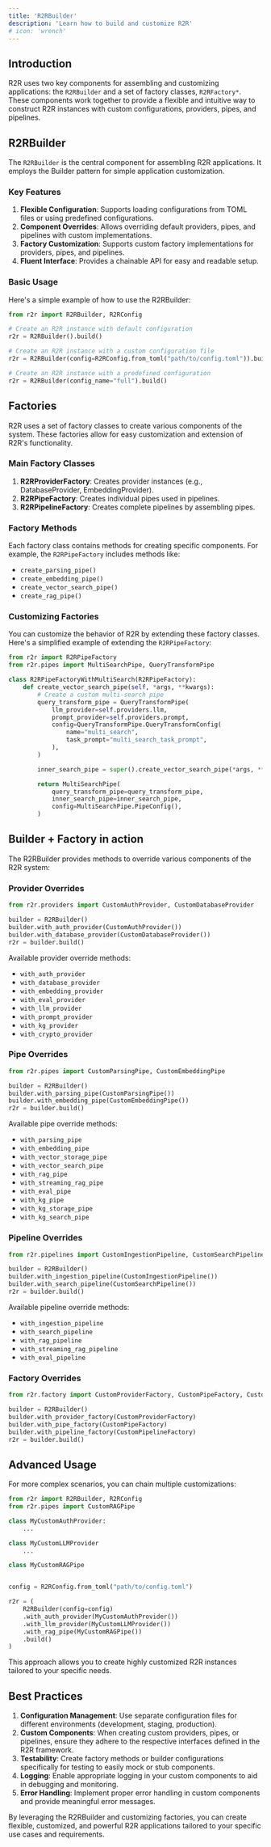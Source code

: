 ```yaml
---
title: 'R2RBuilder'
description: 'Learn how to build and customize R2R'
# icon: 'wrench'
---
```


## Introduction

R2R uses two key components for assembling and customizing applications: the `R2RBuilder` and a set of factory classes, `R2RFactory*`. These components work together to provide a flexible and intuitive way to construct R2R instances with custom configurations, providers, pipes, and pipelines.

## R2RBuilder

The `R2RBuilder` is the central component for assembling R2R applications. It employs the Builder pattern for simple application customization.

### Key Features

1. **Flexible Configuration**: Supports loading configurations from TOML files or using predefined configurations.
2. **Component Overrides**: Allows overriding default providers, pipes, and pipelines with custom implementations.
3. **Factory Customization**: Supports custom factory implementations for providers, pipes, and pipelines.
4. **Fluent Interface**: Provides a chainable API for easy and readable setup.

### Basic Usage

Here's a simple example of how to use the R2RBuilder:

```python
from r2r import R2RBuilder, R2RConfig

# Create an R2R instance with default configuration
r2r = R2RBuilder().build()

# Create an R2R instance with a custom configuration file
r2r = R2RBuilder(config=R2RConfig.from_toml("path/to/config.toml")).build()

# Create an R2R instance with a predefined configuration
r2r = R2RBuilder(config_name="full").build()
```

## Factories

R2R uses a set of factory classes to create various components of the system. These factories allow for easy customization and extension of R2R's functionality.

### Main Factory Classes

1. **R2RProviderFactory**: Creates provider instances (e.g., DatabaseProvider, EmbeddingProvider).
2. **R2RPipeFactory**: Creates individual pipes used in pipelines.
3. **R2RPipelineFactory**: Creates complete pipelines by assembling pipes.

### Factory Methods

Each factory class contains methods for creating specific components. For example, the `R2RPipeFactory` includes methods like:

- `create_parsing_pipe()`
- `create_embedding_pipe()`
- `create_vector_search_pipe()`
- `create_rag_pipe()`

### Customizing Factories

You can customize the behavior of R2R by extending these factory classes. Here's a simplified example of extending the `R2RPipeFactory`:

```python
from r2r import R2RPipeFactory
from r2r.pipes import MultiSearchPipe, QueryTransformPipe

class R2RPipeFactoryWithMultiSearch(R2RPipeFactory):
    def create_vector_search_pipe(self, *args, **kwargs):
        # Create a custom multi-search pipe
        query_transform_pipe = QueryTransformPipe(
            llm_provider=self.providers.llm,
            prompt_provider=self.providers.prompt,
            config=QueryTransformPipe.QueryTransformConfig(
                name="multi_search",
                task_prompt="multi_search_task_prompt",
            ),
        )

        inner_search_pipe = super().create_vector_search_pipe(*args, **kwargs)

        return MultiSearchPipe(
            query_transform_pipe=query_transform_pipe,
            inner_search_pipe=inner_search_pipe,
            config=MultiSearchPipe.PipeConfig(),
        )
```


## Builder + Factory in action

The R2RBuilder provides methods to override various components of the R2R system:

### Provider Overrides

```python
from r2r.providers import CustomAuthProvider, CustomDatabaseProvider

builder = R2RBuilder()
builder.with_auth_provider(CustomAuthProvider())
builder.with_database_provider(CustomDatabaseProvider())
r2r = builder.build()
```
Available provider override methods:
- `with_auth_provider`
- `with_database_provider`
- `with_embedding_provider`
- `with_eval_provider`
- `with_llm_provider`
- `with_prompt_provider`
- `with_kg_provider`
- `with_crypto_provider`


### Pipe Overrides

```python
from r2r.pipes import CustomParsingPipe, CustomEmbeddingPipe

builder = R2RBuilder()
builder.with_parsing_pipe(CustomParsingPipe())
builder.with_embedding_pipe(CustomEmbeddingPipe())
r2r = builder.build()
```

Available pipe override methods:
- `with_parsing_pipe`
- `with_embedding_pipe`
- `with_vector_storage_pipe`
- `with_vector_search_pipe`
- `with_rag_pipe`
- `with_streaming_rag_pipe`
- `with_eval_pipe`
- `with_kg_pipe`
- `with_kg_storage_pipe`
- `with_kg_search_pipe`


### Pipeline Overrides

```python
from r2r.pipelines import CustomIngestionPipeline, CustomSearchPipeline

builder = R2RBuilder()
builder.with_ingestion_pipeline(CustomIngestionPipeline())
builder.with_search_pipeline(CustomSearchPipeline())
r2r = builder.build()
```
Available pipeline override methods:
- `with_ingestion_pipeline`
- `with_search_pipeline`
- `with_rag_pipeline`
- `with_streaming_rag_pipeline`
- `with_eval_pipeline`

### Factory Overrides

```python
from r2r.factory import CustomProviderFactory, CustomPipeFactory, CustomPipelineFactory

builder = R2RBuilder()
builder.with_provider_factory(CustomProviderFactory)
builder.with_pipe_factory(CustomPipeFactory)
builder.with_pipeline_factory(CustomPipelineFactory)
r2r = builder.build()
```


## Advanced Usage

For more complex scenarios, you can chain multiple customizations:

```python
from r2r import R2RBuilder, R2RConfig
from r2r.pipes import CustomRAGPipe

class MyCustomAuthProvider:
    ...

class MyCustomLLMProvider
    ...

class MyCustomRAGPipe


config = R2RConfig.from_toml("path/to/config.toml")

r2r = (
    R2RBuilder(config=config)
    .with_auth_provider(MyCustomAuthProvider())
    .with_llm_provider(MyCustomLLMProvider())
    .with_rag_pipe(MyCustomRAGPipe())
    .build()
)
```

This approach allows you to create highly customized R2R instances tailored to your specific needs.

## Best Practices

1. **Configuration Management**: Use separate configuration files for different environments (development, staging, production).
2. **Custom Components**: When creating custom providers, pipes, or pipelines, ensure they adhere to the respective interfaces defined in the R2R framework.
3. **Testability**: Create factory methods or builder configurations specifically for testing to easily mock or stub components.
4. **Logging**: Enable appropriate logging in your custom components to aid in debugging and monitoring.
5. **Error Handling**: Implement proper error handling in custom components and provide meaningful error messages.

By leveraging the R2RBuilder and customizing factories, you can create flexible, customized, and powerful R2R applications tailored to your specific use cases and requirements.
